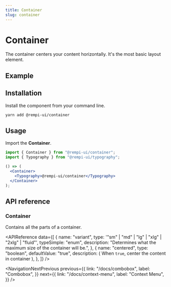 ```yaml
---
title: Container
slug: container
---
```


# Container

<Description>The container centers your content horizontally. It's the most basic layout element.</Description>

## Example

<PreviewComponent name="container" />

## Installation

Install the component from your command line.

```bash
yarn add @rempi-ui/container
```

## Usage

Import the <strong>Container</strong>.

```jsx
import { Container } from "@rempi-ui/container";
import { Typography } from "@rempi-ui/typography";

() => (
  <Container>
    <Typography>@rempi-ui/container</Typography>
  </Container>
);
```

## API reference

### Container

Contains all the parts of a container.<br />

<APIReference
  data={[
    {
      name: "variant",
      type: '"sm" | "md" | "lg" | "xlg" | "2xlg" | "fluid"',
      typeSimple: "enum",
      description: "Determines what the maximum size of the container will be.",
    },
    {
      name: "centered",
      type: "boolean",
      defaultValue: "true",
      description: (
        <span>
          When <code>true</code>, center the content in container
        </span>
      ),
    },
  ]}
/>

<NavigationNextPrevious
  previous={{
    link: "/docs/combobox",
    label: "Combobox",
  }}
  next={{
    link: "/docs/context-menu",
    label: "Context Menu",
  }}
/>